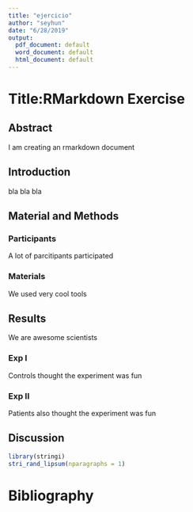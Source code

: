 ```yaml
---
title: "ejercicio"
author: "seyhun"
date: "6/28/2019"
output:
  pdf_document: default
  word_document: default
  html_document: default
---
```


# Title:RMarkdown Exercise

## Abstract  

I am creating an rmarkdown document

## Introduction 

bla bla bla

## Material and Methods

### Participants

A lot of parcitipants participated 

### Materials

We used very cool tools

## Results

We are awesome scientists

### Exp I

Controls thought the experiment was fun
  
### Exp II 

Patients also thought the experiment was fun
  
## Discussion

```r
library(stringi)
stri_rand_lipsum(nparagraphs = 1)
```



# Bibliography

  